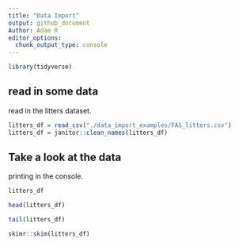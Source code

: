 ```yaml
---
title: "Data Import"
output: github_document
Author: Adam R
editor_options: 
  chunk_output_type: console
---
```

```r
library(tidyverse)
```

## read in some data

read in the litters dataset.

```r
litters_df = read_csv("./data_import_examples/FAS_litters.csv")
litters_df = janitor::clean_names(litters_df)
```

## Take a look at the data

printing in the console.

```r
litters_df
```

```r
head(litters_df)
```

```r
tail(litters_df)
```

```r
skimr::skim(litters_df)
```
